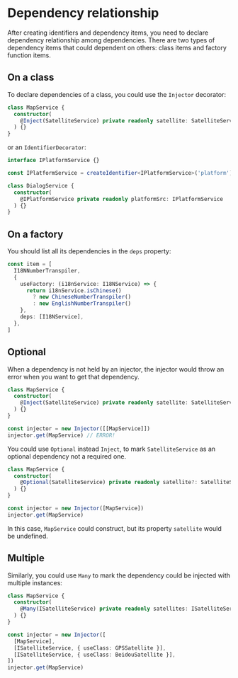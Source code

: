 
# Dependency relationship

After creating identifiers and dependency items, you need to declare dependency relationship among dependencies. There are two types of dependency items that could dependent on others: class items and factory function items.

## On a class

To declare dependencies of a class, you could use the `Injector` decorator:

```ts highlight=3
class MapService {
  constructor(
    @Inject(SatelliteService) private readonly satellite: SatelliteService
  ) {}
}
```

or an `IdentifierDecorator`:

```ts highlight=7
interface IPlatformService {}

const IPlatformService = createIdentifier<IPlatformService>('platform')

class DialogService {
  constructor(
    @IPlatformService private readonly platformSrc: IPlatformService
  ) {}
}
```

## On a factory

You should list all its dependencies in the `deps` property:

```ts highlight=9
const item = [
  I18NNumberTranspiler,
  {
    useFactory: (i18nService: I18NService) => {
      return i18nService.isChinese()
        ? new ChineseNumberTranspiler()
        : new EnglishNumberTranspiler()
    },
    deps: [I18NService],
  },
]
```



## Optional

When a dependency is not held by an injector, the injector would throw an error when you want to get that dependency.

```ts highlight=3,8
class MapService {
  constructor(
    @Inject(SatelliteService) private readonly satellite: SatelliteService
  ) {}
}

const injector = new Injector([[MapService]])
injector.get(MapService) // ERROR!
```

You could use `Optional` instead `Inject`, to mark `SatelliteService` as an optional dependency not a required one.

```ts highlight=3,8
class MapService {
  constructor(
    @Optional(SatelliteService) private readonly satellite?: SatelliteService
  ) {}
}

const injector = new Injector([MapService])
injector.get(MapService)
```

In this case, `MapService` could construct, but its property `satellite` would be undefined.

## Multiple

Similarly, you could use `Many` to mark the dependency could be injected with multiple instances:

```ts highlight=3,9-10
class MapService {
  constructor(
    @Many(ISatelliteService) private readonly satellites: ISatelliteService[]
  ) {}
}

const injector = new Injector([
  [MapService],
  [ISatelliteService, { useClass: GPSSatellite }],
  [ISatelliteService, { useClass: BeidouSatellite }],
])
injector.get(MapService)
```
